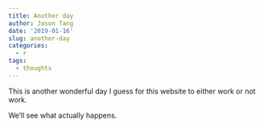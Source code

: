 ---
title: Another day
author: Jason Tang
date: '2019-01-16'
slug: another-day
categories:
  - r
tags:
  - thoughts
---

This is another wonderful day I guess for this website to either work or not work. 

We'll see what actually happens. 
